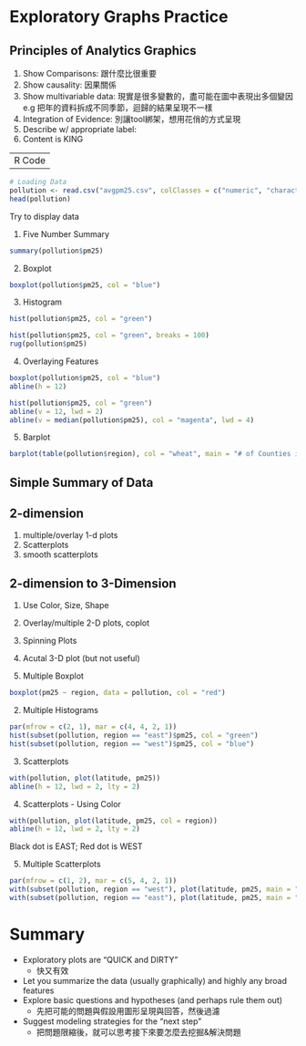 Exploratory Graphs Practice
===========================

Principles of Analytics Graphics
----------------------
1. Show Comparisons: 跟什麼比很重要
2. Show causality: 因果關係
3. Show multivariable data: 現實是很多變數的，盡可能在圖中表現出多個變因
	e.g 把年的資料拆成不同季節，迴歸的結果呈現不一樣
4. Integration of Evidence: 別讓tool綁架，想用花俏的方式呈現
5. Describe w/ appropriate label:
6. Content is KING

-----------------------
R Code
-----------------------

```r
# Loading Data
pollution <- read.csv("avgpm25.csv", colClasses = c("numeric", "character", "factor", "numeric", "numeric"))
head(pollution)
```

Try to display data

1. Five Number Summary
```r
summary(pollution$pm25)
```

2. Boxplot
```r
boxplot(pollution$pm25, col = "blue")
```

3. Histogram
```r
hist(pollution$pm25, col = "green")
```
```r
hist(pollution$pm25, col = "green", breaks = 100)
rug(pollution$pm25)
```


4. Overlaying Features
```r
boxplot(pollution$pm25, col = "blue")
abline(h = 12)
```

```r
hist(pollution$pm25, col = "green")
abline(v = 12, lwd = 2)
abline(v = median(pollution$pm25), col = "magenta", lwd = 4)
```

5. Barplot
```r
barplot(table(pollution$region), col = "wheat", main = "# of Counties in Each Region")
```


Simple Summary of Data
-------------------------
2-dimension
-------------------------
1. multiple/overlay 1-d plots
2. Scatterplots
3. smooth scatterplots

2-dimension to 3-Dimension
------------------------
1. Use Color, Size, Shape
2. Overlay/multiple 2-D plots, coplot
3. Spinning Plots
4. Acutal 3-D plot (but not useful)


1. Multiple Boxplot
```r
boxplot(pm25 ~ region, data = pollution, col = "red")
```

2. Multiple Histograms
```r
par(mfrow = c(2, 1), mar = c(4, 4, 2, 1))
hist(subset(pollution, region == "east")$pm25, col = "green")
hist(subset(pollution, region == "west")$pm25, col = "blue")
```


3. Scatterplots
```r
with(pollution, plot(latitude, pm25))
abline(h = 12, lwd = 2, lty = 2)
```

4. Scatterplots - Using Color
```r
with(pollution, plot(latitude, pm25, col = region))
abline(h = 12, lwd = 2, lty = 2)
```
Black dot is EAST; Red dot is WEST

5. Multiple Scatterplots
```r
par(mfrow = c(1, 2), mar = c(5, 4, 2, 1))
with(subset(pollution, region == "west"), plot(latitude, pm25, main = "West"))
with(subset(pollution, region == "east"), plot(latitude, pm25, main = "East"))
```

Summary
=================
* Exploratory plots are "QUICK and DIRTY"
  * 快又有效
* Let you summarize the data (usually graphically) and highly any broad features
* Explore basic questions and hypotheses (and perhaps rule them out)
  * 先把可能的問題與假設用圖形呈現與回答，然後過濾
* Suggest modeling strategies for the "next step"
  * 把問題限縮後，就可以思考接下來要怎麼去挖掘&解決問題